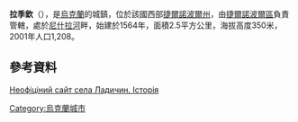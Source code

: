 {{coord|49|22|40|N|25|34|13|E|scale:30000|display=title}}

'''拉季欽'''（{{lang-uk|Ладичин}}），是[[烏克蘭|烏克蘭]]的城鎮，位於該國西部[[捷爾諾波爾州|捷爾諾波爾州]]，由[[捷爾諾波爾區|捷爾諾波爾區]]負責管轄，處於[[尼什拉河|尼什拉河]]畔，始建於1564年，面積2.5平方公里，海拔高度350米，2001年人口1,208。

==參考資料==
[http://ladychyn.inf.ua/Istoria.html Неофіціний сайт села Ладичин. Історія] {{Wayback|url=http://ladychyn.inf.ua/Istoria.html |date=20200220214338 }}

{{Ukraine-geo-stub}}
[[Category:烏克蘭城市|Category:烏克蘭城市]]